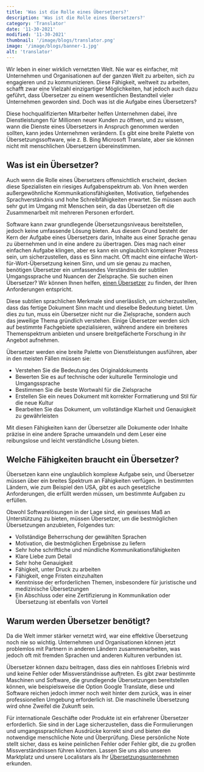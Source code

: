 ```yaml
---
title: 'Was ist die Rolle eines Übersetzers?'
description: 'Was ist die Rolle eines Übersetzers?'
category: 'Translator'
date: '11-30-2021'
modified: '11-30-2021'
thumbnail: '/image/blogs/translator.png'
image: '/image/blogs/banner-1.jpg'
alt: 'translator'
---
```


Wir leben in einer wirklich vernetzten Welt. Nie war es einfacher, mit Unternehmen und Organisationen auf der ganzen Welt zu arbeiten, sich zu engagieren und zu kommunizieren. Diese Fähigkeit, weltweit zu arbeiten, schafft zwar eine Vielzahl einzigartiger Möglichkeiten, hat jedoch auch dazu geführt, dass Übersetzer zu einem wesentlichen Bestandteil vieler Unternehmen geworden sind. Doch was ist die Aufgabe eines Übersetzers?

Diese hochqualifizierten Mitarbeiter helfen Unternehmen dabei, ihre Dienstleistungen für Millionen neuer Kunden zu öffnen, und zu wissen, wann die Dienste eines Übersetzers in Anspruch genommen werden sollten, kann jedes Unternehmen verändern. Es gibt eine breite Palette von Übersetzungssoftware, wie z. B. Bing Microsoft Translate, aber sie können nicht mit menschlichen Übersetzern übereinstimmen.

## Was ist ein Übersetzer?

Auch wenn die Rolle eines Übersetzers offensichtlich erscheint, decken diese Spezialisten ein riesiges Aufgabenspektrum ab. Von ihnen werden außergewöhnliche Kommunikationsfähigkeiten, Motivation, tiefgehendes Sprachverständnis und hohe Schreibfähigkeiten erwartet. Sie müssen auch sehr gut im Umgang mit Menschen sein, da das Übersetzen oft die Zusammenarbeit mit mehreren Personen erfordert.

Software kann zwar grundlegende Übersetzungsniveaus bereitstellen, jedoch keine umfassende Lösung bieten. Aus diesem Grund besteht der Kern der Aufgabe eines Übersetzers darin, Inhalte aus einer Sprache genau zu übernehmen und in eine andere zu übertragen. Dies mag nach einer einfachen Aufgabe klingen, aber es kann ein unglaublich komplexer Prozess sein, um sicherzustellen, dass es Sinn macht. Oft macht eine einfache Wort-für-Wort-Übersetzung keinen Sinn, und um sie genau zu machen, benötigen Übersetzer ein umfassendes Verständnis der subtilen Umgangssprache und Nuancen der Zielsprache. Sie suchen einen Übersetzer? Wir können Ihnen helfen, <a href="/translator" title="find a translator">einen Übersetzer</a> zu finden, der Ihren Anforderungen entspricht.

Diese subtilen sprachlichen Merkmale sind unerlässlich, um sicherzustellen, dass das fertige Dokument Sinn macht und dieselbe Bedeutung bietet. Um dies zu tun, muss ein Übersetzer nicht nur die Zielsprache, sondern auch das jeweilige Thema gründlich verstehen. Einige Übersetzer werden sich auf bestimmte Fachgebiete spezialisieren, während andere ein breiteres Themenspektrum anbieten und unsere breitgefächerte Forschung in ihr Angebot aufnehmen.

Übersetzer werden eine breite Palette von Dienstleistungen ausführen, aber in den meisten Fällen müssen sie:

- Verstehen Sie die Bedeutung des Originaldokuments
- Bewerten Sie es auf technische oder kulturelle Terminologie und Umgangssprache
- Bestimmen Sie die beste Wortwahl für die Zielsprache
- Erstellen Sie ein neues Dokument mit korrekter Formatierung und Stil für die neue Kultur
- Bearbeiten Sie das Dokument, um vollständige Klarheit und Genauigkeit zu gewährleisten

Mit diesen Fähigkeiten kann der Übersetzer alle Dokumente oder Inhalte präzise in eine andere Sprache umwandeln und dem Leser eine reibungslose und leicht verständliche Lösung bieten.

## Welche Fähigkeiten braucht ein Übersetzer?

Übersetzen kann eine unglaublich komplexe Aufgabe sein, und Übersetzer müssen über ein breites Spektrum an Fähigkeiten verfügen. In bestimmten Ländern, wie zum Beispiel den USA, gibt es auch gesetzliche Anforderungen, die erfüllt werden müssen, um bestimmte Aufgaben zu erfüllen.

Obwohl Softwarelösungen in der Lage sind, ein gewisses Maß an Unterstützung zu bieten, müssen Übersetzer, um die bestmöglichen Übersetzungen anzubieten, Folgendes tun:

- Vollständige Beherrschung der gewählten Sprachen
- Motivation, die bestmöglichen Ergebnisse zu liefern
- Sehr hohe schriftliche und mündliche Kommunikationsfähigkeiten
- Klare Liebe zum Detail
- Sehr hohe Genauigkeit
- Fähigkeit, unter Druck zu arbeiten
- Fähigkeit, enge Fristen einzuhalten
- Kenntnisse der erforderlichen Themen, insbesondere für juristische und medizinische Übersetzungen
- Ein Abschluss oder eine Zertifizierung in Kommunikation oder Übersetzung ist ebenfalls von Vorteil

## Warum werden Übersetzer benötigt?

Da die Welt immer stärker vernetzt wird, war eine effektive Übersetzung noch nie so wichtig. Unternehmen und Organisationen können jetzt problemlos mit Partnern in anderen Ländern zusammenarbeiten, was jedoch oft mit fremden Sprachen und anderen Kulturen verbunden ist.

Übersetzer können dazu beitragen, dass dies ein nahtloses Erlebnis wird und keine Fehler oder Missverständnisse auftreten. Es gibt zwar bestimmte Maschinen und Software, die grundlegende Übersetzungen bereitstellen können, wie beispielsweise die Option Google Translate, diese und Software reichen jedoch immer noch weit hinter dem zurück, was in einer professionellen Umgebung erforderlich ist. Die maschinelle Übersetzung wird ohne Zweifel die Zukunft sein.

Für internationale Geschäfte oder Produkte ist ein erfahrener Übersetzer erforderlich. Sie sind in der Lage sicherzustellen, dass die Formulierungen und umgangssprachlichen Ausdrücke korrekt sind und bieten die notwendige menschliche Note und Überprüfung. Diese persönliche Note stellt sicher, dass es keine peinlichen Fehler oder Fehler gibt, die zu großen Missverständnissen führen könnten. Lassen Sie uns also unseren Marktplatz und unsere Localistars als Ihr <a href="https://localistars.com" title="translation company">Übersetzungsunternehmen</a> erkunden.
